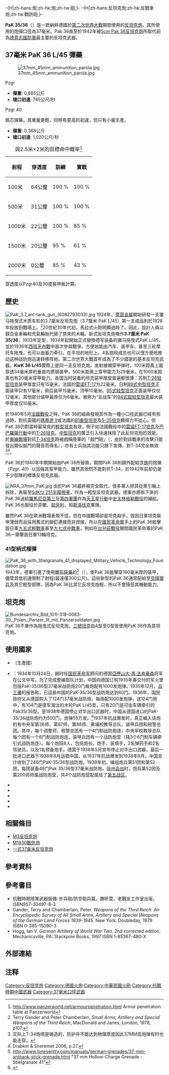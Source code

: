 {{noteTA
|G1=長度單位
|G2=Military
|G3=地名
}}
-{H|zh-hans:炮;zh-hk:炮;zh-tw:砲;}-
-{H|zh-hans:反坦克炮;zh-hk:反戰車炮;zh-tw:戰防砲;}-
{{Infobox Weapon
| name = 37公厘PaK35/36
| image = File:Pak36 helsinki 1.jpg
| image_size = 300px
| caption = 37公厘PaK35/36
| origin = {{flag|Nazi Germany}}
| type = [[反坦克炮|反坦克炮]]
<!-- Type selection -->
| is_ranged = yes
| is_artillery = yes
| is_vehicle =
<!-- Service history -->
| service =
| wars = [[抗日戰爭|抗日戰爭]]<br>[[西班牙內戰|西班牙內戰]]<br>[[第二次世界大戰|第二次世界大戰]]
<!-- Production history -->
|designer=[[萊茵金屬|萊茵金屬]]
|design_date=
|manufacturer= 萊茵金屬
|unit_cost=$2,579
|production_date=
|number=
|variants=
<!-- General specifications -->
|spec_label=
|weight=運送： {{convert|450|kg|lb|abbr=on}}<br>作戰： {{convert|327|kg|lb|abbr=on}}
|length=
|part_length={{convert|1.66|m|ft|abbr=on}} L/45
|width={{convert|1.65|m|ft|abbr=on}}
|height={{convert|1.17|m|ft|abbr=on}}
|diameter=
|crew= 2
<!-- Ranged weapon specifications -->
|cartridge=37 × 249 毫米
|caliber=37毫米（1.45英吋）
|barrels=
|action=
|rate=每分鐘13發
|velocity=762米每秒
|range=300米
|max_range=5,484米
|feed=
|sights=
<!-- Artillery specifications -->
|breech=
|recoil=
|carriage=
|elevation= -5°至+25°
|traverse= -30°至+30°
}}

'''PaK 35/36'''（{{lang-de|'''Panzerabwehrkanone 35/36'''}}）是一款納粹德國於[[第二次世界大戰|第二次世界大戰]]期間使用的[[反坦克炮|反坦克炮]]，其所使用的炮彈口徑為37毫米。Pak 36直至於1942年被[[5cm_Pak_38反坦克炮|5cm Pak 38反坦克炮]]所取代前為[[德意志國防軍|德意志國防軍]]最主要的反坦克武器。

==37毫米 PaK 36 L/45 彈藥==
[[File:37mm_45mm_ammunition_parola.jpg|thumb]]
;Pzgr
* '''彈重''': 0,685公斤
* '''槍口初速''': 745公尺/秒

;Pzgr 40
鎢芯彈藥，其重量更輕，同時有更高的初速，但只有小量生產。

* '''彈重''': 0,368公斤
* '''槍口初速''': 1,020公尺/秒

{|class="wikitable"
|+與2.5米×2米的目標命中概率<ref>http://www.panzerworld.net/armourpenetration.html {{Wayback|url=http://www.panzerworld.net/armourpenetration.html |date=20130528050647 }} Armor penetration table at Panzerworld</ref>
|-
!射程
!穿透度
!訓練
!實戰
|-
|100米 || 64公釐 || 100 % || 100 %
|-
|500米 || 31公釐 || 100 % || 100 %
|-
|1000米 || 22公釐  || 100 % || 85 %
|-
|1500米 || 20公釐  || 95 % || 61 %
|-
|2000米 || 0公釐  || 85 % || 43 %
|}

穿透度以Pzgr40及30度裝甲板計算。

==歷史==
[[File:PaK_3.7_ant-tank_gun_(6082793033).jpg|thumb]]
1924年，[[萊茵金屬|萊茵金屬]]開始研發一支骡马拖曳式木质车轮的3.7厘米反坦克炮（3.7厘米 PaK L/45）第一支成品則於1928年投放到戰場上。<ref>Terry Gander and Peter Chamberlain, ''Small Arms, Artillery and Special Weapons of the Third Reich'',  MacDonald and Janes, London, 1978, p107.</ref>20世紀30年代初，馬拉式火砲明顯過時了。因此，設計人員以鎂合金車輪和充氣輪胎代替了原來的木輪。新式反坦克炮喚作'''3.7厘米 PaK 35/36'''，1933年定型，1934年起開始正式替換德军装备的骡马拖曳式PaK L/45，並於1936年[[西班牙內戰|西班牙內戰]]中首次參與戰爭。方便地能由汽车、装甲车、甚至三轮摩托车拖曳，也可以由畜力牵引。在平坦的地形上，4名炮班成员也可以很方便地推动这种战防炮迅速转移阵地。第二次世界大戰首年成為了不少國家的基本反坦克武器。'''KwK 36 L/45'''實際上是同一支反坦克炮，发射被帽穿甲弹时，100米距离上能穿透34毫米厚的垂直均质钢装甲，500米距离上穿甲能力为29毫米，在1000米距离也有20毫米穿甲能力。各国当时装备的坦克装甲厚度普遍都很薄：苏制[[T-26坦克|T-26轻型坦克]]装甲厚度只有15毫米，法国的[[FT-17|雷诺FT-17]]为22毫米。日制[[八九式中戰車|89式中型坦克]]正面装甲只有17毫米，侧后装甲15毫米，顶甲10毫米。[[九五式輕戰車|95式轻型坦克]]正面装甲仅仅12毫米，其他部分装甲最厚仅为6毫米。被称为“豆战车”的[[九四式輕裝甲車|94式超轻型坦克]]最大装甲厚度仅10毫米。

於1940年5月[[法國戰役|法國戰役]]之時，PaK 36的組員發現其作為一種小口徑武器已經有些過時，對抗英國的[[瑪蒂達_II|瑪蒂達 II]]或法國的[[B1重型坦克|B1重型坦克]]及[[S-35坦克|S-35坦克]]顯得力不從心。但PaK 36仍對當時最常見的[[輕型坦克|輕型坦克]]有效，例子如法國戰役中的[[雷諾FT-17坦克|雷諾FT-17坦克]]及[[巴巴羅薩行動|巴巴羅薩行動]]中的[[T-26坦克|T-26坦克]]。[[中型坦克|中型坦克]]的廣泛引入快速抹除了此反坦克炮的效能，於[[東線戰場|東線戰場]]對抗[[T-34坦克|T-34坦克]]時被戲稱陸軍的「敲門砲」（{{lang-de|Heeresanklopfgerät}}，由於對該戰車的攻擊只能發出類似敲門的聲音而得名），亦有士兵指其功能只餘下宣傳，對T-34完全無效<ref group="注">实际上T-34炮塔是铸造的，防护并不能达到物理厚度因此37MM高炮弹有时也能击穿。</ref><ref name=" Drabkin &  Sheremet p. 27.">Drabkin & Sheremet 2006, p.27.</ref>。

PaK 36於1940年中期開始由PaK 38所替換，期間PaK 36則額外配給含[[鎢|鎢]]的炮彈（''Pzgr. 40''）以加強其穿甲能力。雖然其依然不能對抗T-34，於1942年前却仍是不少部隊的標準反坦克武器。

[[File:NRA_37mm_PaK.jpg|thumb]]
由於PaK 36最終被完全取代，很多軍人把其從牽引輪上拆除，再裝至[[SdKfz_251半履帶車|SdKfz 251半履帶車]]，作為一輕型反坦克武器。德軍亦將拆下來的PaK 36送給[[羅馬尼亞第三軍團|羅馬尼亞第三]]及[[羅馬尼亞第4軍團|第四軍團]]作為[[天王星行動|天王星行動]]中[[史太林格勒戰役|史太林格勒戰役]]的補給。PaK 36也服役於芬蘭、[[匈牙利|匈牙利]]，和[[斯洛伐克|斯洛伐克]]軍隊。

雖然PaK 36在歐洲戰場表現不佳，但在中國戰場卻是坦克殺手，皆因日軍坦克裝甲薄弱而且採用舊式的鉚釘連接而非焊接，所以在[[國民革命軍|國民革命軍]]手上的PaK 36能擊毀日軍[[九五式輕戰車|九五式輕戰車]]甚至[[九七式中戰車|九七式中戰車]]，例如在[[台兒莊戰役|台兒莊戰役]]期間國民革命軍的PaK 36一舉擊毀日軍13輛坦克。

===41型柄式榴彈===
[[File:PaK_36_with_Stielgranate_41_displayed_Military_Vehicle_Technology_Foundation.jpg|thumb]]
1943年，德軍引進了使用[[錐形裝藥|錐形裝藥]]的{{tsl|en|Stielgranate 41|41型柄式榴彈}}<ref>http://www.lonesentry.com/manuals/german-grenades/37-mm-antitank-stick-grenade.html {{Wayback|url=http://www.lonesentry.com/manuals/german-grenades/37-mm-antitank-stick-grenade.html |date=20111011035325 }} "37 mm Hollow-Charge Grenade - Stielgranate 41"</ref>（{{lang-de|Stielgranate 41}}），使PaK 36能擊穿160毫米厚的裝甲，儘管其低初速限制了射程(最遠僅300公尺)。這些新型的PaK 36通常配給至[[空降獵兵|空降獵兵]]及其它輕型部隊，因為PaK 36比其它反坦克炮輕，所以不會降低其機動能力。

==坦克炮==
[[File:Bundesarchiv_Bild_101I-318-0083-30,_Polen,_Panzer_III_mit_Panzersoldaten.jpg|thumb]]
PaK 36不單作為拖曳式反坦克炮，[[三號坦克|三號坦克]]由A型至G型皆使用PaK 36作為其坦克炮。

==使用國家==
*{{flag|Nazi Germany}}（生產國）
*{{flag|Republic of China}}：1934年10月24日，据时任[[国民革命军|国民革命军]]顾问的德国[[亞歷山大·馮·法肯豪森|亞歷山大·馮·法肯豪森]]将军在公文中写，为了完成整编部队计划，中国向德国订购1935年春交付的军火里包括PaK-35/36型37毫米战防炮20门每炮配有1000发炮弹。1935年12月，[[兵工署|兵工署]]的报告称，已运抵中国的PaK-35/36型战防炮达到60门。1936年，国民政府又从德国购入了124门37毫米战防炮，每炮配1000发炮弹，这124门炮中，有104门是德军淘汰的木轮PaK L/45型，只有20门是可由车辆牵引的Pak35/36型。至1938年德国停止对华出口武器时，中国从德国进口的PaK-35/36战防炮约为500门，炮弹55万发。<ref>{{Cite web |url=http://mil.huanqiu.com/history/2015-11/7949579.html |title=石宏:《国军37毫米战防炮：砸烂日军坦克的“铁拳”》 2015-11-10 新民晚报 |accessdate=2018-12-09 |archive-date=2018-12-09 |archive-url=https://web.archive.org/web/20181209124016/http://mil.huanqiu.com/history/2015-11/7949579.html |dead-url=no }}</ref>1937年抗战爆发时，真正编入该炮的有中央军第36师、第87师、第88师、黄埔校教导总队、装甲兵团和税警总团。其中，每个调整师、税警总团有一个4门制战防炮连，中央军校教导总队每个团有一个6门制战防炮连，装甲兵团有一个战防炮营（辖3个6门制车辆牵引式战防炮连）。每个炮班8人，包括炮长，炮手，装填手，2名弹药手和2名驾驶员，以及1名预备炮手。德国于1938年5月宣布停止对华出口武器，最后一批进口武器于1938年8月运抵中国。从1937年抗战爆发到1938年8月，中国总计收到了246门PaK-35/36型战防炮。1938年初，编组炮兵第51团和第52团，每团装备48门Pak 35/36型37毫米战防炮。[[徐州会战|徐州会战]]时，炮兵第52团及第200师师属战防炮营，共4个战防炮营配属给了[[第五战区|第五战区]]。
*{{flag|Finland}}
*{{flag|Estonia}}
*{{flag|Hungary}}
*{{flag|Slovakia}}
*{{flag|Kingdom of Romania}}

==相關條目==
*[[M3反坦克炮|M3反坦克炮]]
*[[1930年型(1-K)37公厘戰防炮|M1930戰防炮]]
*[[一式37毫米反坦克炮|一式37毫米反坦克炮]]

==參考資料==
{{Reflist}}

==參考書目==
*抗戰時期陸軍武器裝備-步兵砲/防空砲兵篇，滕昕雲，老戰友工作室出版，ISBN957-30497-8-3
* Gander, Terry and Chamberlain, Peter. ''Weapons of the Third Reich: An Encyclopedic Survey of All Small Arms, Artillery and Special Weapons of the German Land Forces 1939-1945''. New York: Doubleday, 1979 ISBN 0-385-15090-3
* Hogg, Ian V. ''German Artillery of World War Two''. 2nd corrected edition. Mechanicsville, PA: Stackpole Books, 1997 ISBN 1-85367-480-X

==外部連結==

== 注释 ==
<div class="references-small">
<references group="注"/>
</div>

{{Commons|PaK 36}}

{{WWIIGermanGuns}}
{{抗戰時期中華民國火炮}}

{{DEFAULTSORT:3.7 Cm Pak 36}}
[[Category:反坦克炮|Category:反坦克炮]]
[[Category:德國火炮|Category:德國火炮]]
[[Category:中華民國火砲|Category:中華民國火砲]]
[[Category:抗戰時期中國武器|Category:抗戰時期中國武器]]
[[Category:37毫米口徑武器|Category:37毫米口徑武器]]